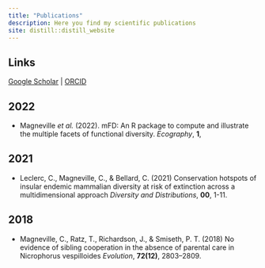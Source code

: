 ```yaml
---
title: "Publications"
description: Here you find my scientific publications
site: distill::distill_website
---
```


## Links
[Google Scholar](https://scholar.google.com/citations?user=PnnVbAgAAAAJ&hl=fr&authuser=1&oi=ao) | [ORCID](https://orcid.org/0000-0003-0489-3822)


## 2022

- Magneville _et al._ (2022). 
mFD: An R package to compute and illustrate the multiple facets of functional diversity. 
_Ecography_, **1**, 



## 2021

- Leclerc, C., Magneville, C., & Bellard, C. (2021) 
Conservation hotspots of insular endemic mammalian diversity at risk of extinction across a multidimensional approach
_Diversity and Distributions_, **00**, 1-11.


## 2018

- Magneville, C., Ratz, T., Richardson, J., & Smiseth, P. T. (2018) 
No evidence of sibling cooperation in the absence of parental care in Nicrophorus vespilloides
_Evolution_, **72(12)**, 2803–2809.

